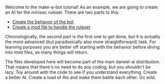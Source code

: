 Welcome to the make-a-bot tutorial! As an example, we are going to create an AI for the minisec ruleset. There are two parts to this:
* [[daneel-ai/tutorial/rules|Create the behavior of the bot]]
* [[daneel-ai/tutorial/mod|Create a mod file to handle the ruleset]]

Chronologically, the second part is the first one to get done, but it is actually the more advanced (but paradoxically also more straightforward) task. For learning purposes you are better off starting with the behavior before diving into mod files, as many things will return.

The files developed here will become part of the main daneel-ai distribution. That means that there's no need to do any coding, but you shouldn't be lazy. Toy around with the code to see if you understand everything. Create a better AI. Create a load of AIs and make them battle each other. Go wild.